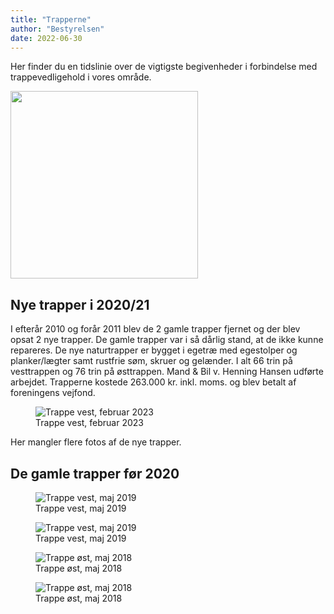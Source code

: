```yaml
---
title: "Trapperne"
author: "Bestyrelsen"
date: 2022-06-30
---
```



Her finder du en tidslinie over de vigtigste begivenheder i forbindelse med trappevedligehold i vores område.

![](nytrappe.jpg){width="300"}






## Nye trapper i 2020/21

I efterår 2010 og forår 2011 blev de 2 gamle trapper fjernet og der blev opsat 2 nye trapper. De gamle trapper var i så dårlig stand, at de ikke kunne repareres. De nye naturtrapper er bygget i egetræ med egestolper og planker/lægter samt rustfrie søm, skruer og gelænder. I alt 66 trin på vesttrappen og 76 trin på østtrappen.  Mand & Bil v. Henning Hansen udførte arbejdet. Trapperne kostede 263.000 kr. inkl. moms. og blev betalt af foreningens vejfond.

::: {layout-ncol=2}
![Trappe vest, februar 2023](nytrappeV1.jpeg){.nolightbox}

:::

Her mangler flere fotos af de nye trapper.


## De gamle trapper før 2020


::: {layout-ncol=2}
![Trappe vest, maj 2019](trappeV1.jpg){.nolightbox}

![Trappe vest, maj 2019](trappeV2.jpg){.nolightbox}
:::

::: {layout-ncol=2}
![Trappe øst, maj 2018](trappeØ1.jpg){.nolightbox}

![Trappe øst, maj 2018](trappeØ2.jpg){.nolightbox}
:::
